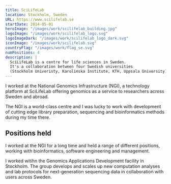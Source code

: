 ```yaml
---
title: SciLifeLab
location: Stockholm, Sweden
URL: https://www.scilifelab.se
startDate: 2014-05-01
heroImage: "/images/work/scilifelab_building.jpg"
logoImage: "/images/work/scilifelab_logo.svg"
logoImageDark: "/images/work/scilifelab_logo_dark.svg"
iconImage: "/images/work/scilifelab.svg"
countryFlag: "/images/work/flag_se.svg"
numPositions: 4
description: |
  SciLifeLab is a centre for life sciences in Sweden.
  It's a collaboration between four Swedish universities
  (Stockholm Univeristy, Karolinska Institute, KTH, Uppsala University).
---
```



I worked at the National Genomics Infrastructure (NGI), a technology platform at SciLifeLab offering genomics as a service to researchers across Sweden and abroad.

The NGI is a world-class centre and I was lucky to work with development of cutting edge library preparation, sequencing and bioinformatics methods during my time there.

## Positions held

I worked at the NGI for a long time and held a range of different positions, working with bioinformatics, software engineering and management.

I worked witihn the Genomics Applications Development facility in Stockholm. The group develops and scales up new computation analyses and lab protocols for next-generation sequencing data in collaboration with users across Sweden.

<div class="time-line-container clear-both mb-10 grid gap-4">
  <TimeLineElement
    title="Team Leader: Bioinformatics development"
    subtitle="Jul 2019 - Apr 2022"
    desc="Team leader for bioinformatics development at the NGI, a new position and team. We developed exciting new tools and techniques for the processing and analysis of next-generation sequencing data."
  />
  <TimeLineElement
    title="Head of Facility"
    subtitle="Oct 2017 - Jul 2019"
    desc="I managed a team of 8-12 people and was responsible for recruitment, strategy and direction - both in the lab and in data analysis. I was heavily involved in the running of the larger NGI infrastructure, co-writing grants and reports."
  />
  <TimeLineElement
    title="Deputy Head of Facility"
    subtitle="Jan 2016 - Oct 2017"
    desc="Bioinformatician and systems developer. As deputy head of facility, I helped the head of the facility in running the group when they were busy or unavailable."
  />
  <TimeLineElement
    title="Bioinformatician"
    subtitle="May 2014 - Jan 2016"
    desc="I am developed new analysis techniques and pipelines for next-generation sequencing data, as well as doing custom analysis in collaboration with users."
  />
</div>
